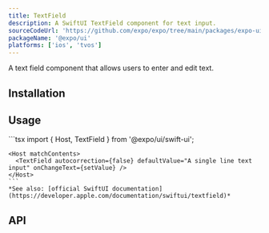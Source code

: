 ```yaml
---
title: TextField
description: A SwiftUI TextField component for text input.
sourceCodeUrl: 'https://github.com/expo/expo/tree/main/packages/expo-ui'
packageName: '@expo/ui'
platforms: ['ios', 'tvos']
---
```



A text field component that allows users to enter and edit text.

## Installation

<APIInstallSection />

## Usage

<Tabs>
  <Tab label="iOS">
    <ContentSpotlight
      alt="TextField component on iOS."
      src="/static/images/expo-ui/textinput/ios.png"
      className="max-w-[320px]"
    />
  </Tab>
  <Tab label="Code">
    ```tsx
    import { Host, TextField } from '@expo/ui/swift-ui';

    <Host matchContents>
      <TextField autocorrection={false} defaultValue="A single line text input" onChangeText={setValue} />
    </Host>
    ```
    *See also: [official SwiftUI documentation](https://developer.apple.com/documentation/swiftui/textfield)*

  </Tab>
</Tabs>

## API

<APISection packageName="expo-ui/swift-ui/textfield" apiName="TextField" />
